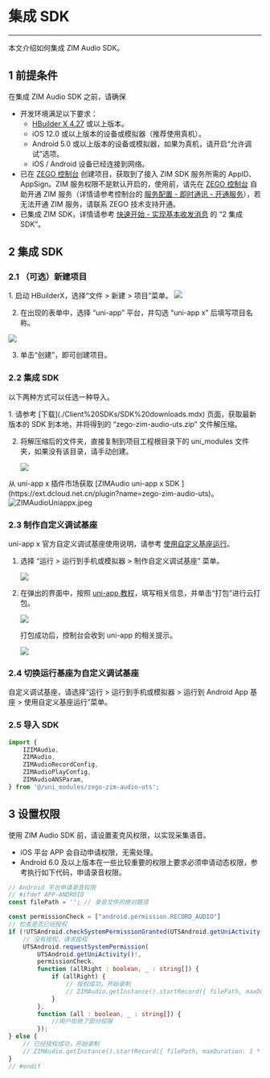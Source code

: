 # 集成 SDK

- - -

本文介绍如何集成 ZIM Audio SDK。

## 1 前提条件

在集成 ZIM Audio SDK 之前，请确保
- 开发环境满足以下要求：
    - [HBuilder X 4.27](https://www.dcloud.io/hbuilderx.html) 或以上版本。
    - iOS 12.0 或以上版本的设备或模拟器（推荐使用真机）。
    - Android 5.0 或以上版本的设备或模拟器，如果为真机，请开启“允许调试”选项。
    - iOS / Android 设备已经连接到网络。
- 已在 [ZEGO 控制台](https://console.zego.im) 创建项目，获取到了接入 ZIM SDK 服务所需的 AppID、AppSign。ZIM 服务权限不是默认开启的，使用前，请先在 [ZEGO 控制台](https://console.zego.im) 自助开通 ZIM 服务（详情请参考控制台的 [服务配置 - 即时通讯 - 开通服务](https://doc-zh.zego.im/article/14994)），若无法开通 ZIM 服务，请联系 ZEGO 技术支持开通。
- 已集成 ZIM SDK，详情请参考 [快速开始 - 实现基本收发消息](../Send%20and%20receive%20messages.mdx) 的 “2 集成 SDK”。

## 2 集成 SDK

### 2.1 （可选）新建项目

<Accordion title="此步骤以如何创建新项目为例，如果是集成到已有项目，可忽略此步。" defaultOpen="false">
1. 启动 HBuilderX，选择“文件 > 新建 > 项目”菜单。

<Frame width="512" height="auto" caption=""><Frame width="512" height="auto" caption=""><img src="https://doc-media.zego.im/sdk-doc/Pics/QuickStart/New_Project_uniapp.png" /></Frame></Frame>

2. 在出现的表单中，选择 “uni-app” 平台，并勾选 “uni-app x” 后填写项目名称。

<Frame width="512" height="auto" caption=""><Frame width="512" height="auto" caption=""><img src="https://doc-media.zego.im/sdk-doc/Pics/QuickStart/Choose_platform_uniappx.png" /></Frame></Frame>

3. 单击“创建”，即可创建项目。

</Accordion>

### 2.2 集成 SDK

以下两种方式可以任选一种导入。

<Tabs>
<Tab title="从 ZEGO 官网下载">
1. 请参考 [下载](./Client%20SDKs/SDK%20downloads.mdx) 页面，获取最新版本的 SDK 到本地，并将得到的 “zego-zim-audio-uts.zip” 文件解压缩。

2. 将解压缩后的文件夹，直接复制到项目工程根目录下的 uni_modules 文件夹，如果没有该目录，请手动创建。

    <Frame width="512" height="auto" caption=""><Frame width="512" height="auto" caption=""><img src="https://doc-media.zego.im/sdk-doc/Pics/ZIM/UniAppX/unix_1.png" /></Frame></Frame>
</Tab>
<Tab title="从插件市场获取">
从 uni-app x 插件市场获取  [ZIMAudio uni-app x SDK ](https://ext.dcloud.net.cn/plugin?name=zego-zim-audio-uts)。

<Frame width="auto" height="auto" >
  <img src="https://media-resource.spreading.io/docuo/workspace741/896bc39e2e65b82d5670b01b7c131c30/0414706250.jpeg" alt="ZIMAudioUniappx.jpeg"/>
</Frame>
</Tab>
</Tabs>

### 2.3 制作自定义调试基座

<Note title="说明">

uni-app x 官方自定义调试基座使用说明，请参考 [使用自定义基座运行](https://uniapp.dcloud.net.cn/tutorial/run/run-app.html#customplayground)。
</Note>

1. 选择 “运行 > 运行到手机或模拟器 > 制作自定义调试基座” 菜单。

    <Frame width="512" height="auto" caption=""><Frame width="512" height="auto" caption=""><img src="https://doc-media.zego.im/sdk-doc/Pics/ZIM/UniApp/uni_1.png" /></Frame></Frame>

2. 在弹出的界面中，按照 [uni-app 教程](https://uniapp.dcloud.net.cn/tutorial/run/run-app.html#customplayground)，填写相关信息，并单击“打包”进行云打包。

    <Frame width="512" height="auto" caption=""><Frame width="512" height="auto" caption=""><img src="https://doc-media.zego.im/sdk-doc/Pics/ZIM/UniAppX/unix_2.png" /></Frame></Frame>

    打包成功后，控制台会收到 uni-app 的相关提示。

    <Frame width="512" height="auto" caption=""><Frame width="512" height="auto" caption=""><img src="https://doc-media.zego.im/sdk-doc/Pics/QuickStart/Packaged_successfully_uniapp.png" /></Frame></Frame>

### 2.4 切换运行基座为自定义调试基座

自定义调试基座，请选择“运行 > 运行到手机或模拟器 > 运行到 Android App 基座 > 使用自定义基座运行”菜单。

### 2.5 导入 SDK

```typescript
import {
    IZIMAudio,
    ZIMAudio,
    ZIMAudioRecordConfig,
    ZIMAudioPlayConfig,
    ZIMAudioANSParam,
} from '@/uni_modules/zego-zim-audio-uts';
```

## 3 设置权限

使用 ZIM Audio SDK 前，请设置麦克风权限，以实现采集语音。

<Warning title="注意">

- iOS 平台 APP 会自动申请权限，无需处理。
- Android 6.0 及以上版本在一些比较重要的权限上要求必须申请动态权限，参考执行如下代码，申请录音权限。
</Warning>

```typescript
// Android 平台申请录音权限
// #ifdef APP-ANDROID
const filePath = ''; // 录音文件的绝对路径

const permissionCheck = ["android.permission.RECORD_AUDIO"]
// 检查是否已经授权
if (!UTSAndroid.checkSystemPermissionGranted(UTSAndroid.getUniActivity()!, permissionCheck)) {
    // 没有授权，请求授权
    UTSAndroid.requestSystemPermission(
        UTSAndroid.getUniActivity()!,
        permissionCheck,
        function (allRight : boolean, _ : string[]) {
            if (allRight) {
                // 授权成功，开始录制
                // ZIMAudio.getInstance().startRecord({ filePath, maxDuration: 1 * 60 * 1000 } as ZIMAudioRecordConfig);
            }
        },
        function (all : boolean, _ : string[]) {
            //用户拒绝了部分权限
        });
} else {
    // 已经授权成功，开始录制
    // ZIMAudio.getInstance().startRecord({ filePath, maxDuration: 1 * 60 * 1000 } as ZIMAudioRecordConfig);
}
// #endif
```
